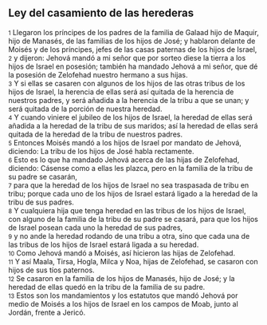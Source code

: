 == Ley del casamiento de las herederas ==

{{anchor|1}} <small>1</small> Llegaron los príncipes de los padres de la familia de Galaad hijo de Maquir, hijo de Manasés, de las familias de los hijos de José; y hablaron delante de Moisés y de los príncipes, jefes de las casas paternas de los hijos de Israel,<br>
{{anchor|2}} <small>2</small> y dijeron: Jehová mandó a mi señor que por sorteo diese la tierra a los hijos de Israel en posesión; también ha mandado Jehová a mi señor, que dé la posesión de Zelofehad nuestro hermano a sus hijas.<br>
{{anchor|3}} <small>3</small> Y si ellas se casaren con algunos de los hijos de las otras tribus de los hijos de Israel, la herencia de ellas será así quitada de la herencia de nuestros padres, y será añadida a la herencia de la tribu a que se unan; y será quitada de la porción de nuestra heredad.<br>
{{anchor|4}} <small>4</small> Y cuando viniere el jubileo de los hijos de Israel, la heredad de ellas será añadida a la heredad de la tribu de sus maridos; así la heredad de ellas será quitada de la heredad de la tribu de nuestros padres.<br>
{{anchor|5}} <small>5</small> Entonces Moisés mandó a los hijos de Israel por mandato de Jehová, diciendo: La tribu de los hijos de José habla rectamente.<br>
{{anchor|6}} <small>6</small> Esto es lo que ha mandado Jehová acerca de las hijas de Zelofehad, diciendo: Cásense como a ellas les plazca, pero en la familia de la tribu de su padre se casarán,<br>
{{anchor|7}} <small>7</small> para que la heredad de los hijos de Israel no sea traspasada de tribu en tribu; porque cada uno de los hijos de Israel estará ligado a la heredad de la tribu de sus padres.<br>
{{anchor|8}} <small>8</small> Y cualquiera hija que tenga heredad en las tribus de los hijos de Israel, con alguno de la familia de la tribu de su padre se casará, para que los hijos de Israel posean cada uno la heredad de sus padres,<br>
{{anchor|9}} <small>9</small> y no ande la heredad rodando de una tribu a otra, sino que cada una de las tribus de los hijos de Israel estará ligada a su heredad.<br>
{{anchor|10}} <small>10</small> Como Jehová mandó a Moisés, así hicieron las hijas de Zelofehad.<br>
{{anchor|11}} <small>11</small> Y así Maala, Tirsa, Hogla, Milca y Noa, hijas de Zelofehad, se casaron con hijos de sus tíos paternos.<br>
{{anchor|12}} <small>12</small> Se casaron en la familia de los hijos de Manasés, hijo de José; y la heredad de ellas quedó en la tribu de la familia de su padre.<br>
{{anchor|13}} <small>13</small> Estos son los mandamientos y los estatutos que mandó Jehová por medio de Moisés a los hijos de Israel en los campos de Moab, junto al Jordán, frente a Jericó.<br>
